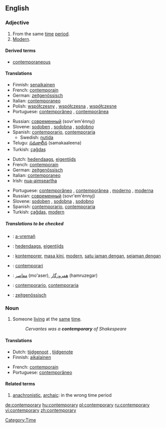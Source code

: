 ==English==

===Adjective===
{{en-adj}}

# From the same [[time]] [[period]].
# [[modern|Modern]].

====Derived terms====
* [[contemporaneous]]

====Translations====
{{trans-top|from the same time period}}
*Finnish: [[senaikainen]]
*French: [[contemporain]]
*German: [[zeitgenössisch]]
*Italian: [[contemporaneo]]
*Polish: [[współczesny]] {{m}}, [[współczesna]] {{f}}, [[współczesne]] {{n}}
*Portuguese: [[contemporâneo]] {{m}}, [[contemporânea]] {{f}}
{{trans-mid}}
*Russian: [[современный]] (sovr'em'énnyj)
*Slovene: [[sodoben]] {{m}}, [[sodobna]] {{f}}, [[sodobno]] {{n}}
*Spanish: [[contemporario]], [[contemporaria]]
**Swedish: [[nutida]]
*Telugu: [[సమకాలీన]] (samakaaleena)
*Turkish: [[çağdaş]]
{{trans-bottom}}

{{trans-top|modern}}
*Dutch: [[hedendaags]], [[eigentijds]]
*French: [[contemporain]]
*German: [[zeitgenössisch]]
*Italian: [[contemporaneo]]
*Irish: [[nua-aimseartha]]
{{trans-mid}}
*Portuguese: [[contemporâneo]] {{m}}, [[contemporânea]] {{f}},	[[moderno]] {{m}}, [[moderna]] {{f}}
*Russian: [[современный]] (sovr'em'énnyj)
*Slovene: [[sodoben]] {{m}}, [[sodobna]] {{f}}, [[sodobno]] {{n}}
*Spanish: [[contemporario]], [[contemporaria]]
*Turkish: [[çağdaş]], [[modern]]
{{trans-bottom}}

=====Translations to be checked=====
{{checktrans}}
*{{ttbc|Breton}}: [[a-vremañ]]
*{{ttbc|Dutch}}: [[hedendaags]], [[eigentijds]]
*{{ttbc|Indonesian}}: [[kontemporer]], [[masa kini]], [[modern]], [[satu jaman dengan]], [[sejaman dengan]]
*{{ttbc|Interlingua}}: [[contemporari]]
*{{ttbc|Persian}}: [[معاصر]] (mo'aser), [[همروزگار]] (hamruzegar)
*{{ttbc|Spanish}}: [[contemporario]], [[contemporaria]]
*{{ttbc|German}}: [[zeitgenössisch]]

===Noun===
{{en-noun|contemporaries}}

# Someone [[living]] at the [[same]] [[time]].
#:''Cervantes was a '''contemporary''' of Shakespeare''

====Translations====
{{trans-top|someone living at the same time}}
*Dutch: [[tijdgenoot]] {{m}}, [[tijdgenote]] {{f}}
*Finnish: [[aikalainen]]
{{trans-mid}}
*French: [[contemporain]]
*Portuguese: [[contemporâneo]] {{m}}
{{trans-bottom}}

====Related terms====
# [[anachronistic]], [[archaic]]: in the wrong time period

[[Category:Time]]

[[de:contemporary]]
[[hu:contemporary]]
[[pl:contemporary]]
[[ru:contemporary]]
[[vi:contemporary]]
[[zh:contemporary]]